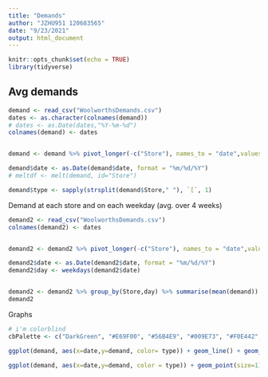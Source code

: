 ---
title: "Demands"
author: "JZHU951 120683565"
date: "9/23/2021"
output: html_document
---

```{r setup, include=FALSE}
knitr::opts_chunk$set(echo = TRUE)
library(tidyverse)
```

## Avg demands

```{r}
demand <- read_csv("WoolworthsDemands.csv")
dates <- as.character(colnames(demand))
# dates <- as.Date(dates,"%Y-%m-%d")
colnames(demand) <- dates


demand <- demand %>% pivot_longer(-c("Store"), names_to = "date",values_to = "demand")

demand$date <- as.Date(demand$date, format = "%m/%d/%Y")
# meltdf <- melt(demand, id="Store")

demand$type <- sapply(strsplit(demand$Store," "), `[`, 1)

```

Demand at each store and on each weekday (avg. over 4 weeks)

```{r}
demand2 <- read_csv("WoolworthsDemands.csv")
colnames(demand2) <- dates


demand2 <- demand2 %>% pivot_longer(-c("Store"), names_to = "date",values_to = "demand")

demand2$date <- as.Date(demand2$date, format = "%m/%d/%Y")
demand2$day <- weekdays(demand2$date)


demand2 <- demand2 %>% group_by(Store,day) %>% summarise(mean(demand))
demand2
```

Graphs

```{r}
# i'm colorblind
cbPalette <- c("DarkGreen", "#E69F00", "#56B4E9", "#009E73", "#F0E442", "#0072B2", "#D55E00", "#CC79A7")

ggplot(demand, aes(x=date,y=demand, color= type)) + geom_line() + geom_point(size=0.2) + facet_wrap(~Store) + theme_void() + labs( title = "Demand over time at each store") +   scale_colour_manual(values=cbPalette)

ggplot(demand, aes(x=date,y=demand, color = type)) + geom_point(size=1) + theme_minimal() + geom_bar(stat = "summary", fill = NA, colour = "DarkOrchid4") + labs( title = "Demand across all stores and mean demand per day") +   scale_colour_manual(values=cbPalette)

```
